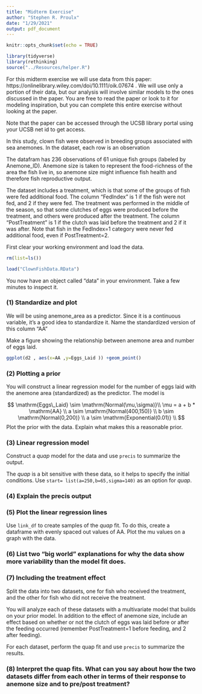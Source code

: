 ```yaml
---
title: "Midterm Exercise"
author: "Stephen R. Proulx"
date: "1/29/2021"
output: pdf_document
---
```

 
```r
knitr::opts_chunk$set(echo = TRUE)

library(tidyverse)
library(rethinking)
source("../Resources/helper.R")

``` 

For this midterm exercise we will use data from this paper:  https://onlinelibrary.wiley.com/doi/10.1111/oik.07674 . We will use only a portion of their data, but our analysis will involve similar models to the ones discussed in the paper. You are free to read the paper or look to it for modeling inspiration, but you can complete this entire exercise without looking at the paper. 

Note that the paper can be accessed through the UCSB library portal using your UCSB net id to get access.

In this study, clown fish were observed in breeding groups associated with sea anemones. In the dataset, each row is an observation 

The datafram has 236 observations of 61 unique fish groups (labeled by Anemone_ID). Anemone size is taken to represent the food-richness of the area the fish live in, so anemone size might influence fish health and therefore fish reproductive output. 

The dataset includes a treatment, which is that some of the groups of fish were fed additional food.  The column "FedIndex" is 1 if the fish were not fed, and 2 if they were fed.  The treatment was performed in the middle of the season, so that some clutches of eggs were produced before the treatment, and others were produced after the treatment. The column "PostTreatment" is 1 if the clutch was laid before the treatment and 2 if it was after. Note that fish in the FedIndex=1 category were never fed additional food, even if PostTreatment=2. 

First clear your working environment and load the data.
```r
rm(list=ls())

load("ClownFishData.RData")
```

You now have an object called "data" in your environment. Take a few minutes to inspect it.






### (1) Standardize and plot
We will be using anemone_area as a predictor. Since it is a continuous variable, it's a good idea to standardize it. Name the standardized version of this column "AA"


Make a figure showing the relationship between anemone area and number of eggs laid.
```r
ggplot(d2 , aes(x=AA ,y=Eggs_Laid )) +geom_point()
```

### (2) Plotting a prior
You will construct a linear regression model for the number of eggs laid with the anemone area (standardized) as the predictor. The model is

$$
\mathrm{Eggs\_Laid} \sim \mathrm{Normal(\mu,\sigma)}\\
\mu = a + b * \mathrm{AA} \\
a \sim \mathrm{Normal(400,150)} \\
b \sim \mathrm{Normal(0,200)} \\
a \sim \mathrm{Exponential(0.01)} \\
$$
Plot the prior with the data. Explain what makes this a reasonable prior.


### (3) Linear regression model
Construct a *quap* model for the data and use `precis` to summarize the output. 

The *quap* is a bit sensitive with these data, so it helps to specify the initial conditions. Use `start= list(a=250,b=65,sigma=140)` as an option for *quap*.

### (4) Explain the precis output

### (5) Plot the linear regression lines
Use `link_df` to create samples of the *quap* fit. To do this, create a dataframe with evenly spaced out values of AA. Plot the mu values on a graph with the data. 


### (6) List two "big world" explanations for why the data show more variability than the model fit does.



### (7) Including the treatment effect 
Split the data into two datasets, one for fish who received the treatment, and the other for fish who did not receive the treatment. 

You will analyze each of these datasets with a multivariate model that builds on your prior model. In addition to the effect of anemone size, include an effect based on whether or not the clutch of eggs was laid before or after the feeding occurred (remember PostTreatment=1 before feeding, and 2 after feeding). 

For each dataset, perform the quap fit and use `precis` to summarize the results.

### (8) Interpret the quap fits. What can you say about how the two datasets differ from each other in terms of their response to anemone size and to pre/post treatment?


